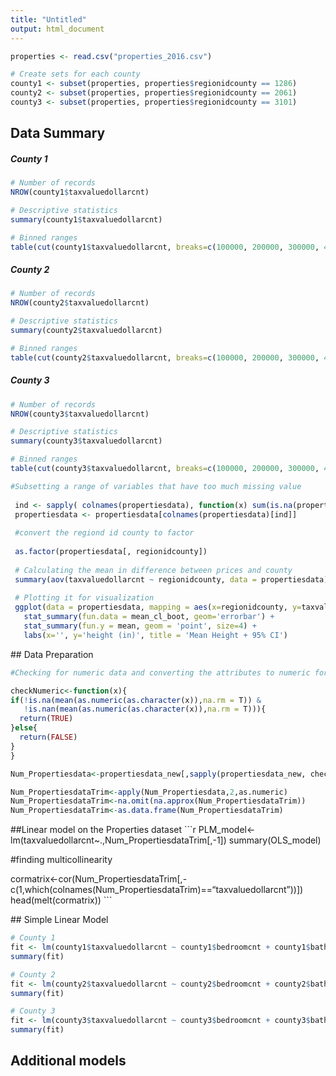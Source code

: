 ---
title: "Untitled"
output: html_document
---

```{r setup, include=FALSE}

properties <- read.csv("properties_2016.csv")
```

```{r}
# Create sets for each county
county1 <- subset(properties, properties$regionidcounty == 1286)
county2 <- subset(properties, properties$regionidcounty == 2061)
county3 <- subset(properties, properties$regionidcounty == 3101)
```
## Data Summary

##### County 1
```{r}
# Number of records 
NROW(county1$taxvaluedollarcnt)

# Descriptive statistics
summary(county1$taxvaluedollarcnt)

# Binned ranges 
table(cut(county1$taxvaluedollarcnt, breaks=c(100000, 200000, 300000, 450000, 750000, 1000000, 5000000), labels=c("< 100000", "200,000", "300,000", "450,000", "750000", "> 1,000,000")))
```
##### County 2
```{r}
# Number of records 
NROW(county2$taxvaluedollarcnt)

# Descriptive statistics
summary(county2$taxvaluedollarcnt)

# Binned ranges 
table(cut(county2$taxvaluedollarcnt, breaks=c(100000, 200000, 300000, 450000, 750000, 1000000, 5000000), labels=c("< 100000", "200,000", "300,000", "450,000", "750000", "> 1,000,000")))
```

##### County 3
```{r}
# Number of records 
NROW(county3$taxvaluedollarcnt)

# Descriptive statistics
summary(county3$taxvaluedollarcnt)

# Binned ranges 
table(cut(county3$taxvaluedollarcnt, breaks=c(100000, 200000, 300000, 450000, 750000, 1000000, 5000000), labels=c("< 100000", "200,000", "300,000", "450,000", "750000", "> 1,000,000")))

```

```{r}
#Subsetting a range of variables that have too much missing value
 
 ind <- sapply( colnames(propertiesdata), function(x) sum(is.na(propertiesdata[[x]])) < nrow(propertiesdata)/2)
 propertiesdata <- propertiesdata[colnames(propertiesdata)[ind]]
 
 #convert the regiond id county to factor 
 
 as.factor(propertiesdata[, regionidcounty])
 
 # Calculating the mean in difference between prices and county 
 summary(aov(taxvaluedollarcnt ~ regionidcounty, data = propertiesdata))
 
 # Plotting it for visualization
 ggplot(data = propertiesdata, mapping = aes(x=regionidcounty, y=taxvaluedollarcnt)) + 
   stat_summary(fun.data = mean_cl_boot, geom='errorbar') + 
   stat_summary(fun.y = mean, geom = 'point', size=4) + 
   labs(x='', y='height (in)', title = 'Mean Height + 95% CI')
   ```
  ## Data Preparation
   
   ```{r}
   #Checking for numeric data and converting the attributes to numeric for linear model 
   
   checkNumeric<-function(x){
   if(!is.na(mean(as.numeric(as.character(x)),na.rm = T)) & 
      !is.nan(mean(as.numeric(as.character(x)),na.rm = T))){
     return(TRUE)
   }else{
     return(FALSE)
   }
 }
 
 Num_Propertiesdata<-propertiesdata_new[,sapply(propertiesdata_new, checkNumeric)]
 
 Num_PropertiesdataTrim<-apply(Num_Propertiesdata,2,as.numeric)
 Num_PropertiesdataTrim<-na.omit(na.approx(Num_PropertiesdataTrim))
 Num_PropertiesdataTrim<-as.data.frame(Num_PropertiesdataTrim)
  ```
 
 ##Linear model on the Properties dataset
 ```{r}
 PLM_model<-lm(taxvaluedollarcnt~.,Num_PropertiesdataTrim[,-1])
 summary(OLS_model)
 
 #finding multicollinearity 
 
 cormatrix<-cor(Num_PropertiesdataTrim[,-c(1,which(colnames(Num_PropertiesdataTrim)=="taxvaluedollarcnt"))])
 head(melt(cormatrix))
 ```
 
 ## Simple Linear Model
```{r}
# County 1
fit <- lm(county1$taxvaluedollarcnt ~ county1$bedroomcnt + county1$bathroomcnt, data = county1)
summary(fit)

# County 2
fit <- lm(county2$taxvaluedollarcnt ~ county2$bedroomcnt + county2$bathroomcnt, data = county2)
summary(fit)

# County 3
fit <- lm(county3$taxvaluedollarcnt ~ county3$bedroomcnt + county3$bathroomcnt, data = county3)
summary(fit)

```

## Additional models
